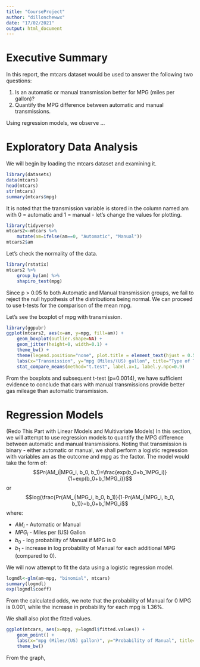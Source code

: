```yaml
---
title: "CourseProject"
author: "dillonchewwx"
date: "17/02/2021"
output: html_document
---
```


# Executive Summary

In this report, the mtcars dataset would be used to answer the following two questions:

1. Is an automatic or manual transmission better for MPG (miles per gallon)?
2. Quantify the MPG difference between automatic and manual transmissions.

Using regression models, we observe ...

# Exploratory Data Analysis
We will begin by loading the mtcars dataset and examining it. 
```r
library(datasets)
data(mtcars)
head(mtcars)
str(mtcars)
summary(mtcars$mpg)
```
It is noted that the transmission variable is stored in the column named am with 0 = automatic and 1 = manual - let's change the values for plotting.
```r
library(tidyverse)
mtcars2<-mtcars %>%
    mutate(am=ifelse(am==0, "Automatic", "Manual"))
mtcars2$am
```
Let's check the normality of the data.
```r
library(rstatix)
mtcars2 %>%
    group_by(am) %>%
    shapiro_test(mpg)
```
Since p > 0.05 fo both Automatic and Manual transmission groups, we fail to reject the null hypothesis of the distributions being normal. We can proceed to use t-tests for the comparison of the mean mpg. 

Let's see the boxplot of mpg with transmission. 
```r
library(ggpubr)
ggplot(mtcars2, aes(x=am, y=mpg, fill=am)) +
    geom_boxplot(outlier.shape=NA) +
    geom_jitter(height=0, width=0.1) + 
    theme_bw() +
    theme(legend.position="none", plot.title = element_text(hjust = 0.5)) +
    labs(x="Transmission", y="mpg (Miles/(US) gallon", title="Type of Transmission vs mpg") +
    stat_compare_means(method="t.test", label.x=1, label.y.npc=0.9)
```
From the boxplots and subsequent t-test (p=0.0014), we have sufficient evidence to conclude that cars with manual transmissions provide better gas mileage than automatic transmission.

# Regression Models
(Redo This Part with Linear Models and Multivariate Models)
In this section, we will attempt to use regression models to quantify the MPG difference between automatic and manual transmissions. Noting that transmission is binary - either automatic or manual, we shall perform a logistic regression with variables am as the outcome and mpg as the factor. The model would take the form of: 
$$Pr(AM_i|MPG_i, b_0, b_1)=\frac{exp(b_0+b_1MPG_i)}{1+exp(b_0+b_1MPG_i)}$$ 
or 
$$log(\frac{Pr(AM_i|MPG_i, b_0, b_1)}{1-Pr(AM_i|MPG_i, b_0, b_1)}=b_0+b_1MPG_i$$ 
where:

* $AM_i$ - Automatic or Manual
* $MPG_i$ - Miles per (US) Gallon
* $b_0$ - log probability of Manual if MPG is 0
* $b_1$ - increase in log probability of Manual for each additional MPG (compared to 0). 

We will now attempt to fit the data using a logistic regression model.
```r
logmdl<-glm(am~mpg, "binomial", mtcars)
summary(logmdl)
exp(logmdl$coeff)
```
From the calculated odds, we note that the probability of Manual for 0 MPG is 0.001, while the increase in probability for each mpg is 1.36%.

We shall also plot the fitted values.
```r
ggplot(mtcars, aes(x=mpg, y=logmdl$fitted.values)) +
    geom_point() +
    labs(x="mpg (Miles/(US) gallon)", y="Probability of Manual", title="Probablity of Manual vs mpg") +
    theme_bw()
```
From the graph, 

